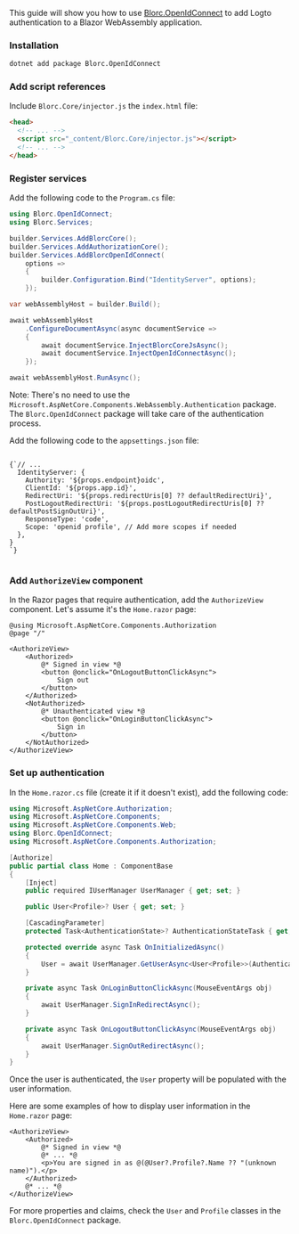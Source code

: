 

<Steps>

<Step title="Get started">

This guide will show you how to use [Blorc.OpenIdConnect](https://github.com/WildGums/Blorc.OpenIdConnect) to add Logto authentication to a Blazor WebAssembly application.

### Installation

```bash
dotnet add package Blorc.OpenIdConnect
```

</Step>

<Step title="Add Blorc.OpenIdConnect to the project">

### Add script references

Include `Blorc.Core/injector.js` the `index.html` file:

```html title="index.html"
<head>
  <!-- ... -->
  <script src="_content/Blorc.Core/injector.js"></script>
  <!-- ... -->
</head>
```

### Register services

Add the following code to the `Program.cs` file:

```csharp title="Program.cs"
using Blorc.OpenIdConnect;
using Blorc.Services;

builder.Services.AddBlorcCore();
builder.Services.AddAuthorizationCore();
builder.Services.AddBlorcOpenIdConnect(
    options =>
    {
        builder.Configuration.Bind("IdentityServer", options);
    });

var webAssemblyHost = builder.Build();

await webAssemblyHost
    .ConfigureDocumentAsync(async documentService =>
    {
        await documentService.InjectBlorcCoreJsAsync();
        await documentService.InjectOpenIdConnectAsync();
    });

await webAssemblyHost.RunAsync();
```

Note: There's no need to use the `Microsoft.AspNetCore.Components.WebAssembly.Authentication` package. The `Blorc.OpenIdConnect` package will take care of the authentication process.

</Step>

<Step title="Configure redirect URIs">

<RedirectUrisWeb />

</Step>

<Step title="Configure application">

Add the following code to the `appsettings.json` file:

<Code className="language-json5" title="appsettings.json">
{`// ...
  IdentityServer: {
    Authority: '${props.endpoint}oidc',
    ClientId: '${props.app.id}',
    RedirectUri: '${props.redirectUris[0] ?? defaultRedirectUri}',
    PostLogoutRedirectUri: '${props.postLogoutRedirectUris[0] ?? defaultPostSignOutUri}',
    ResponseType: 'code',
    Scope: 'openid profile', // Add more scopes if needed
  },
}
`}
  </Code>

</Step>

<Step title="Sign-in and sign-out">

### Add `AuthorizeView` component

In the Razor pages that require authentication, add the `AuthorizeView` component. Let's assume it's the `Home.razor` page:

```cshtml title="Pages/Home.razor"
@using Microsoft.AspNetCore.Components.Authorization
@page "/"

<AuthorizeView>
    <Authorized>
        @* Signed in view *@
        <button @onclick="OnLogoutButtonClickAsync">
            Sign out
        </button>
    </Authorized>
    <NotAuthorized>
        @* Unauthenticated view *@
        <button @onclick="OnLoginButtonClickAsync">
            Sign in
        </button>
    </NotAuthorized>
</AuthorizeView>
```

### Set up authentication

In the `Home.razor.cs` file (create it if it doesn't exist), add the following code:

```csharp title="Pages/Home.razor.cs"
using Microsoft.AspNetCore.Authorization;
using Microsoft.AspNetCore.Components;
using Microsoft.AspNetCore.Components.Web;
using Blorc.OpenIdConnect;
using Microsoft.AspNetCore.Components.Authorization;

[Authorize]
public partial class Home : ComponentBase
{
    [Inject]
    public required IUserManager UserManager { get; set; }

    public User<Profile>? User { get; set; }

    [CascadingParameter]
    protected Task<AuthenticationState>? AuthenticationStateTask { get; set; }

    protected override async Task OnInitializedAsync()
    {
        User = await UserManager.GetUserAsync<User<Profile>>(AuthenticationStateTask!);
    }

    private async Task OnLoginButtonClickAsync(MouseEventArgs obj)
    {
        await UserManager.SignInRedirectAsync();
    }

    private async Task OnLogoutButtonClickAsync(MouseEventArgs obj)
    {
        await UserManager.SignOutRedirectAsync();
    }
}
```

Once the user is authenticated, the `User` property will be populated with the user information.

</Step>

<Step title="Checkpoint: Test your application">

<Checkpoint />

</Step>

<Step title="Display user information">

Here are some examples of how to display user information in the `Home.razor` page:

```cshtml title="Pages/Home.razor"
<AuthorizeView>
    <Authorized>
        @* Signed in view *@
        @* ... *@
        <p>You are signed in as @(@User?.Profile?.Name ?? "(unknown name)").</p>
    </Authorized>
    @* ... *@
</AuthorizeView>
```

For more properties and claims, check the `User` and `Profile` classes in the `Blorc.OpenIdConnect` package.

</Step>

</Steps>
